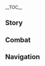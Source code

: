 {{CharacterTabs}}
{{LanguageTabs}}
{{Stub|1={{Meta/VO|tl=1|Japanese}}}}
__TOC__
==Story==
{{VO/Story
|character           = Ningguang
|language            = ja
|name                = 凝光

|vo_01_01_title      = 初めまして…
|vo_01_01_subtitle   = Hello
|vo_01_01_file       = VO_{language}{character} Hello.ogg
|vo_01_01_tx         = 私は七星の「天権」、凝光。ねえ、取引しない？あなたが私の護衛になる代わりに、私が璃月で頭角を現わすコツを教えてあげる。
|vo_01_01_rm         = Watashi wa Shichisei no "Tenchuen", Gyoukou. Nee, torihiki shinai? Anata ga watashi no goei ni naru kawari ni, watashi ga Riiyue de toukaku wo arawasu kotsu wo oshiete ageru.
|vo_01_01_tl         = 

|vo_02_01_title      = 世間話・骨董品
|vo_02_01_subtitle   = Chat: Antiques
|vo_02_01_file       = VO_{language}{character} Chat - Antiques.ogg
|vo_02_01_tx         = お城が買えるほど貴重な骨董品でも、人が得る快楽はそれを手にしたほんの一瞬だけよ。
|vo_02_01_rm         = O-shiro ga kaeru hodo kichou-na kottouhin de mo, hito ga eru kairaku wa sore wo te ni shita hon no isshun dake yo.
|vo_02_01_tl         = 

|vo_02_02_title      = 世間話・商戦
|vo_02_02_subtitle   = Chat: Trade War
|vo_02_02_file       = VO_{language}{character} Chat - Trade War.ogg
|vo_02_02_tx         = 商戦の中で、完璧な狩人は痕跡を残さないわ。
|vo_02_02_rm         = Shousen no naka de, kanpeki-na karyuudo wa konseki wo nokosanai wa.
|vo_02_02_tl         = 

|vo_02_03_title      = 世間話・投資
|vo_02_03_subtitle   = Chat: Investments
|vo_02_03_file       = VO_{language}{character} Chat - Investments.ogg
|vo_02_03_tx         = 新しい投資先でも探そうかしら。モラは多いに越したことないわ。
|vo_02_03_rm         = Atarashii toushisaki de mo sagasou ka shira. Mora wa ooi ni koshita koto nai wa.
|vo_02_03_tl         = 

|vo_03_01_title      = 雨の日…
|vo_03_01_subtitle   = When It Rains
|vo_03_01_file       = VO_{language}{character} When It Rains.ogg
|vo_03_01_tx         = あら、雨ね。傘はよろしく。
|vo_03_01_rm         = Ara, ame ne. Kasa wa yoroshiku.
|vo_03_01_tl         = 

|vo_03_02_title      = 雪の日…
|vo_03_02_subtitle   = When It Snows
|vo_03_02_file       = VO_{language}{character} When It Snows.ogg
|vo_03_02_tx         = ただの雪景色じゃない。私が「雪の砕け散る様」を見せてあげましょうか？
|vo_03_02_rm         = Tada no yukigeshiki ja nai. Watashi ga "yuki no kudakechiru you" wo misete agemashou ka?
|vo_03_02_tl         = 

|vo_03_03_title      = 晴れの日…
|vo_03_03_subtitle   = When the Sun Is Out
|vo_03_03_file       = VO_{language}{character} When the Sun Is Out.ogg
|vo_03_03_tx         = 今日は平和だと？ははっ、その目は信じない方がいいわ、目は嘘をつくから。
|vo_03_03_rm         = Kyou wa heiwa da to? Haha', sono me wa shinjinai hou ga iiwa, me wa uso wo tsuku kara.
|vo_03_03_tl         = 

|vo_03_04_title      = 暴風の日…
|vo_03_04_subtitle   = When the Wind Is Blowing
|vo_03_04_file       = VO_{language}{character} When the Wind Is Blowing.ogg
|vo_03_04_tx         = こんな風の強い日は漁師にとって災難をもたらす、そして…ふふっ、何でもないわ。
|vo_03_04_rm         = Konna kaze no tsuyoi hi wa roushi ni totte sainai wo motarasu, soshite... Fufu', nan de mo nai wa.
|vo_03_04_tl         = 

|vo_04_01_title      = おはよう…
|vo_04_01_subtitle   = Good Morning
|vo_04_01_file       = VO_{language}{character} Good Morning.ogg
|vo_04_01_tx         = おはよう。重要性の高い案件から報告しなさい。
|vo_04_01_rm         = Ohayou. Juuyousei no takai anken kara houkoku shinasai.
|vo_04_01_tl         = 

|vo_04_02_title      = こんにちは…
|vo_04_02_subtitle   = Good Afternoon
|vo_04_02_file       = VO_{language}{character} Good Afternoon.ogg
|vo_04_02_tx         = 「琉璃亭」と「新月軒」、あなたはどちらがお気に入りかしら？
|vo_04_02_rm         = "Ruri-tei" to "Shingetsu-ken", anata wa dochira ga o-ki ni iri ka shira?
|vo_04_02_tl         = 

|vo_04_03_title      = こんばんは…
|vo_04_03_subtitle   = Good Evening
|vo_04_03_file       = VO_{language}{character} Good Evening.ogg
|vo_04_03_tx         = 茶屋が満席？なら「群玉閣」にいらっしゃい。まあ…お代が支払えるならね。
|vo_04_03_rm         = Chaya ga manseki? Nara "Gungyoku-kaku" ni irasshai. Maa... Odai ga shiharaeru nara ne.
|vo_04_03_tl         = 

|vo_04_04_title      = おやすみ…
|vo_04_04_subtitle   = Good Night
|vo_04_04_file       = VO_{language}{character} Good Night.ogg
|vo_04_04_tx         = ええ、休みなさい。何かあったら、お知らせするから。
|vo_04_04_rm         = Ee, yasuminasai. Nanika attara, oshirase suru kara.
|vo_04_04_tl         = 

|vo_05_01_title      = 凝光自身について・観点
|vo_05_01_subtitle   = About {character}: Worldview
|vo_05_01_file       = VO_{language}{character} About {character} - Worldview.ogg
|vo_05_01_tx         = 値段交渉もビジネス戦略も、勢いと手段は二の次よ。勝利を手にしたいのなら、まずは相手の手の内を読みなさい。
|vo_05_01_rm         = Nedan koushou mo bijinesu senryaku, ikio to shudan wa ninotsugi yo. Shouri wo te ni shitai no nara, mazu wa aite no te no uchi wo yominasai.
|vo_05_01_tl         = 

|vo_05_02_title      = 凝光自身について・印象
|vo_05_02_subtitle   = About {character}: Impression
|vo_05_02_file       = VO_{language}{character} About {character} - Impression.ogg
|vo_05_02_tx         = 私の印象が変わったと？ふふ…あの時は、あなたの力が必要だったから、親切にして当然よ。でも今は、あなたを大事な「契約」仲間だと思ってるから。仲間同士、嘘偽りはいらないでしょ。
|vo_05_02_rm         = Watashi no inshou ga kawatta to? Fufu... Ano toki wa, anata no chikara ga hitsuyou datta kara, shinsetsu ni shite touzen yo. De mo kyou wa, anata wo daiji-na "keiyaku" nakama da to omotteru kara. Nakamadoushi, usoitsuwari wa iranai desho.
|vo_05_02_tl         = 

|vo_06_01_title      = 噂話について…
|vo_06_01_subtitle   = About Us: Rumors
|vo_06_01_file       = VO_{language}{character} About Us - Rumors.ogg
|vo_06_01_tx         = 私に関する噂、あなたもよく聞いてるわよね。ふふふっ、私がどんな人物かはその目で見極めなさい…もちろん、あなたの意見も噂の一部になるけど。
|vo_06_01_rm         = Watashi ni kansuru uwasa, anata mo yoku kiiteru wa yo ne. Fufufu', watashi ga donna jinbutsu ka wa sono me de mikiwamenasai... Mochiron, anata no iken mo uwasa no ichibu ni naru kedo.
|vo_06_01_tl         = 

|vo_06_02_title      = 観察について…
|vo_06_02_subtitle   = About Us: Observing
|vo_06_02_file       = VO_{language}{character} About Us - Observing.ogg
|vo_06_02_tx         = こんなに一緒にいたのだから、あなたは「観察」を学べたかしら？では、試しに私を「観察」してみなさい。私の腹心になるまでね。
|vo_06_02_rm         = Konna ni issho ni ita no da kara, anata wa "kansatsu" wo manabeta ka shira? De wa, tameshi ni watashi wo "kansatsu" shiteminasai. Watashi no fukushin ni naru made ne.
|vo_06_02_tl         = 

|vo_06_03_title      = 群玉閣について…
|vo_06_03_subtitle   = About Us: Jade Chamber
|vo_06_03_file       = VO_{language}{character} About Us - Jade Chamber.ogg
|vo_06_03_tx         = 傍に来なさい。「群玉閣」は見える？最初はひとつの部屋ほどの広さだったけど、今はこの璃月の上空を覆うことができるようになった。いつか、その規模が七国を包めるようになったら、その時はあなたも、私の傍にいなさい。
|vo_06_03_rm         = Soba ni kinasai. "Gungyoku-kaku" wa mieru? Saisho wa hitotsu no heya hodo no hirosa datta kedo, ima wa kono Riiywe no joukuu wo ooukoto ga dekiru you ni natta. Itsuka, sono kibo ga shichikoku wo kurumeru you ni nattara, sono toki wa anata mo, watashi no soba ni inasai.
|vo_06_03_tl         = 

|vo_07_01_title      = 「神の目」について…
|vo_07_01_subtitle   = About the [[Vision]]
|vo_07_01_file       = VO_{language}{character} About the Vision.ogg
|vo_07_01_tx         = モラで解決できることは、「神の目」を使うまでもない。モラで解決できないようなことに関しては…今まで一回しかなかったわ。
|vo_07_01_rm         = Mora de kaiketsu dekiru koto wa, "Kami no Me" wo tsukau made mo nai. Mora de kaiketsu dekinaiyou-na koto ni kanshite wa... Ima made ikkai shika nakatta wa.
|vo_07_01_tl         = 

|vo_07_02_title      = シェアしたいこと・荘家
|vo_07_02_subtitle   = Something to Share: Banker
|vo_07_02_file       = VO_{language}{character} Something to Share - Banker.ogg
|vo_07_02_tx         = 博徒はいつも、希望を次の賽の目に託すけど…最後に儲かるのは、一度も賽に触れていない荘家よ。
|vo_07_02_rm         = Bakuto wa itsumo, kibou wo tsugi no sai no me ni takusu kedo... Saigo ni moukara no wa, ichido mo sai ni furete inai doumoto yo.
|vo_07_02_tl         = 

|vo_07_03_title      = シェアしたいこと・目標
|vo_07_03_subtitle   = Something to Share: Goal
|vo_07_03_file       = VO_{language}{character} Something to Share - Goal.ogg
|vo_07_03_tx         = 帝君がいなくなったことは、璃月にとっても七星にとっても大きな試練。私だって、いろいろ悩んでうまく眠れなくなるのは久しぶりよ。<br />でも私は、私の目標を諦めない。いつか、群玉閣で七国を覆えるようにするわ。
|vo_07_03_rm         = Teikun ga inaku natta koto wa, Riiywe ni totte mo shichisei ni totte mo ooki-na shiren. Watashi datte, iroiro nayande umaku nemurenaku naru no wa hisashiiburi yo.<br />De mo watashi wa, watashi no mokuhyou wo akiramenai. Itsuka, Gungyoku-kaku de shichikoku wo kutsugaeru nyou ni suru wa.
|vo_07_03_tl         = 

|vo_07_04_title      = 興味のあること…
|vo_07_04_subtitle   = Interesting Things
|vo_07_04_file       = VO_{language}{character} Interesting Things.ogg
|vo_07_04_tx         = 璃月の古典文学に「琉璃百合」に対する賛美がたくさんあるけど、今は絶滅危惧種になっていて、「玉京台」でしか見られなくなっているわ。有名でなかなか手に入らないから、余計に値が上がったのよね。
|vo_07_04_rm         = Riiywe no kotenbungaku ni "Ruri Yuri" ni taisuru sanbi ga takusan aru kedo, ima wa zetsumetsukigushu ni natte ite, "Gyokukeidai" de shika mirarenaku natte hairu wa. Yuumei de nakanaka te ni iranai kara, yokei ni atai ga agatta no yo ne.
|vo_07_04_tl         = 

|vo_08_01_title      = 北斗について・罰金
|vo_08_01_subtitle   = About [[Beidou]]: Fines
|vo_08_01_file       = VO_{language}{character} About Beidou - Fines.ogg
|vo_08_01_tx         = あの…船長ね。たくさんの人から尊敬されているくせに、いつも真っ先にルールを無視するのよね。彼女が支払った罰金は新しい遠洋漁船が買えるくらいよ。
|vo_08_01_rm         = Ano... senchou ne. Takusan no hito kara sonkei sareteiru kuse ni, itsumo massaki ni ruuru wo mushi suru no yo ne. Kanojo ga shiharatta bakkin wa atarashii enyou gyosen ga kaeru kurai yo.
|vo_08_01_tl         = 

|vo_08_02_title      = 北斗について・態度
|vo_08_02_subtitle   = About [[Beidou]]: Attitude
|vo_08_02_file       = VO_{language}{character} About Beidou - Attitude.ogg
|vo_08_02_tx         = どんなに言葉を尽くしても、相手が我が道を行くなんてこと、あなたはまだ経験したことないかもしれないわね。いい、なるべくあの北斗船長とは会わせないでちょうだい。
|vo_08_02_rm         = Donna ni kotoba wo kotogotoku shite mo, aite ga waga michi wo iku nante koto, anata wa mada keiken shita koto nai ka mo shirenai wa ne. Ii, narubeku ano Hokuto senchou to wa awasenaide choudai.
|vo_08_02_tl         = 

|vo_08_03_title      = 鍾離について…
|vo_08_03_subtitle   = About [[Zhongli]]
|vo_08_03_file       = VO_{language}{character} About Zhongli.ogg
|vo_08_03_tx         = 鍾離…「往生堂」に尊敬されているあの先生は他人の知らないことをよく知っている…彼の弱点を把握するまで、いくら優秀な駒とはいえ、まだ使えそうにないわ。
|vo_08_03_rm         = Shouri... "Oujou-dou" ni seikei sareteiru ano sensei wa tanin no shiranai koto wo yoku shitte iru... Kare no jakuten wo haaku suru made, ikura yuushuu-na koma to wa ie, mada tsukaesouni nai wa.
|vo_08_03_tl         = 

|vo_08_04_title      = 行秋について…
|vo_08_04_subtitle   = About [[Xingqiu]]
|vo_08_04_file       = VO_{language}{character} About Xingqiu.ogg
|vo_08_04_tx         = 飛雲商会の次男坊、ああいう性格の人が私のことを気に食わないのは分かるし、私も彼を困らせたりしない。「道同じからざれば、相い為に謀らず」というのはこのことよ。
|vo_08_04_rm         = Hi'un Shoukai no jinanbou, aa iu seikaku no hito ga watashi no koto wo ki ni kuwanai no wa wakarushi, watashi mo kare wo komarasetari shinai. "Michi onaji kara zareba, ai tame ni hakarazu" to iu no wa kono koto yo.
|vo_08_04_tl         = 

|vo_08_05_title      = 香菱について…
|vo_08_05_subtitle   = About [[Xiangling]]
|vo_08_05_file       = VO_{language}{character} About Xiangling.ogg
|vo_08_05_tx         = 「万民堂」の小娘ね…いつも私を疑っているのは顔を見れば分かるわ。ふふっ、ここ数年私が「万民堂」に送った資金援助の額をあの子が知ったら、どんな顔するんでしょうね？
|vo_08_05_rm         = "Banmin-dou" no komusume... Itsumo watashi wo utagutte iru no wa kao wo mireba wakaru wa. Fufu', koko sounen watashi ga "Banmin-dou" ni okutta shikin enjo no gaku wo ano ko ga shittara, donna kao surundeshou ne?
|vo_08_05_tl         = 

|vo_08_06_title      = 甘雨について…
|vo_08_06_subtitle   = About [[Ganyu]]
|vo_08_06_file       = VO_{language}{character} About Ganyu.ogg
|vo_08_06_tx         = たとえ甘雨でも、頼り過ぎてはいけないわよ。「上手の手から水が漏る」ということわざがあるように、大事なことほど自分の手で成し、自分の目で見てこそ安心できるの。
|vo_08_06_rm         = Tatoeba Kan'u de mo, tayorisugite wa ikenai wa yo. "Jouzu no te kara mizu ga moru" to iu kotowaza ga aru you ni, daiji-na koto hodo jibun no te de nashi, jibun no me de mite koso anshin dekiru no.
|vo_08_06_tl         = 

|vo_08_07_title      = ヨォーヨについて…
|vo_08_07_subtitle   = About [[Yaoyao]]
|vo_08_07_file       = VO_{language}{character} About Yaoyao.ogg
|vo_08_07_tx         = 甘雨が世話してる娘のことかしら？ふふっ、心配しないで、他の人に言うつもりはないわ。あの船長もたまには正しいことするのね。そういえば、ヨォーヨは最近海鮮ばかり食べてるみたいよ、野菜も食べさせるよう甘雨に言ってくれないかしら。
|vo_08_07_rm         = Kan'u ga seiwa shiteru kanojo no koto ka shira? Fufu', shinpai shinaide, ta no hito ni iu tsumori wa nai wa. Ano senchou mo tama ni wa tadashii koto suru no wa. Sou ieba, Yooyo wa saikin kaisen bakari tabeteru mitai yo, yasai mo tabesaseru you Kan'u ni itte kurenai ka shira.
|vo_08_07_tl         = 

|vo_08_08_title      = 刻晴について…
|vo_08_08_subtitle   = About [[Keqing]]
|vo_08_08_file       = VO_{language}{character} About Keqing.ogg
|vo_08_08_tx         = 「玉衡」ね…最近ずいぶんと変わったのよね。璃月にとってかつての彼女のほうが良かったのか、それとも今の彼女のほうがいいのか、もう少し時間が経たないと判断できないと思うわ。
|vo_08_08_rm         = "Tamakou" ne... Saikin zuibun to kawatta no yo ne. Riiywe ni totte katsute no kanojo no hou ga yokatta no ka, sore to mo imo no kanojo no hou ga ii no ka, mou sukoshi jikan ga tate tanai to handan dekinai to omou wa.
|vo_08_08_tl         = 

|vo_08_09_title      = ジンについて…
|vo_08_09_subtitle   = About [[Jean]]
|vo_08_09_file       = VO_{language}{character} About Jean.ogg
|vo_08_09_tx         = モンドの代理団長、きっと真面目で繊細な女性なんでしょうね。その適切な言葉遣いだけでなく、手紙のたたみ方さえきちんとしてるわ。見落としてしまいそうな場所にこそ、その人の本当の品格が宿るのよ。
|vo_08_09_rm         = Mondo no Dairi Danchou, kitto majime de sensai-na josei nan deshou ne. Sono tekisetsu-na kotobadzukai dake de naku, tegami no tatamikata sae kichin to shiteru wa. Miotoshi to shite shimaisou-na basho ni koso, sono hito no hontou no hinkaku ga yadoru yo.
|vo_08_09_tl         = 

|vo_08_10_title      = 煙緋について…
|vo_08_10_subtitle   = About [[Yanfei]]
|vo_08_10_file       = VO_{language}{character} About Yanfei.ogg
|vo_08_10_tx         = 煙緋？彼女はある意味、頼もしいライバルね。彼女が巧妙に法律を解釈し、人々に様々な助言をしたからこそ、私もこうして法律の抜け穴を見つけて、法典を改善することができているの。彼女がいなかったら、どれほどの時間を要していたかわからないわ。
|vo_08_10_rm         = Enhi? Kanojo wa aru imi, tanomoshii raibaru ne. Kanojo ga koumyou ni houritsu wo kaishi, hitobito ni samazama-na jogen wo shita kara koso, watashi mo koushite houritsu no nukeana wo mitsukete, houten wo kaizen suru koto ga dekite iru no. Kanojo ga inakattara, dore hodo no jikan wo youshite ita kawaranai wa.
|vo_08_10_tl         = 

|vo_08_11_title      = 申鶴について…
|vo_08_11_subtitle   = About [[Shenhe]]
|vo_08_11_file       = VO_{language}{character} About Shenhe.ogg
|vo_08_11_friendship = 4
|vo_08_11_quest      = The Crane Returns on the Wind
|vo_08_11_tx         = 申鶴さんは元気かしら？彼女の面倒を見てくれてご苦労様。あなたたちが群玉閣の再建を手伝ってくれたこと、ずっと心にとめているし、感謝している。さて、社交辞令はここまでにしましょう。お茶も用意してあるし、暇な時はもっとここに来てもいいのよ。
|vo_08_11_rm         = Shinkaku-san wa genki ka shira? Kanojo no mendou wo mite kurete gokurou-sama. Anata-tachi ga Gungyoku-kaku no saiken wo tetsudatte kureta koto, zutto kokoro ni tomete iru shi, kansha shite iru. Sate, shakou jirei wa koko made ni shimashou. O-cha mo youi shite arushi, himana toki wa motto koko ni kite mo ii no yo.
|vo_08_11_tl         = 

|vo_08_12_title      = 雲菫について…
|vo_08_12_subtitle   = About [[Yun Jin]]
|vo_08_12_file       = VO_{language}{character} About Yun Jin.ogg
|vo_08_12_friendship = 4
|vo_08_12_tx         = 雲菫ね…どう、彼女の劇には慣れたかしら？最初は理解が難しいかもしれないけど、腰を据えてじっくり味わってみた方がいいわよ。私が彼女の劇団に投資したのはね、ただ、この優雅な芸術がずっと継承されていくべきだと思ったからなの。
|vo_08_12_rm         = Unkin ne... Dou, kanojo no geki ni wa nareta ka shira? Saishou wa rikai ga muzukashii kamo shirenai kedo, koshi wo suete jikkuri ajiwatte mita hou ga ii wa yo. Watashi ga kanojo no gekidan ni toushi shita no wa ne, tada, kono yuuga-na geijutsu ga zutto keishou sarete iku beki da to omotta kara na no.
|vo_08_12_tl         = 

|vo_08_13_title      = 夜蘭について…
|vo_08_13_subtitle   = About [[Yelan]]
|vo_08_13_friendship = 4
|vo_08_13_file       = VO_{language}{character} About Yelan.ogg
|vo_08_13_tx         = 彼女は面白い人よ。私にとって、信頼の置ける人物ね。八面玲瓏で、才能も申し分ない。ふふっ、同じ賢い者同士、あなたたちが良い関係を築けるといいわね。
|vo_08_13_rm         = Kanojo wa omoshiroi hito yo. Watashi ni totte, shinrai no okeru jinbutsu ne. Hachimen-reirou de, sainou mo moushibun nai. Fufu', onaji kashikoi-mono doushi, anata-tachi ga ii kankei wo kidzukeru to ii wa ne.
|vo_08_13_tl         = 

|vo_09_01_title      = 凝光を知る・1
|vo_09_01_subtitle   = More About {character}: I
|vo_09_01_file       = VO_{language}{character} More About {character} - 01.ogg
|vo_09_01_tx         = あなたなら、複雑なしきたりを守る必要はないわ。楽にしなさい。でも私の時間も大事にしてほしいから、説明は簡潔にお願いね。
|vo_09_01_rm         = Anata nara, bukuzatsu nashi kitari wo mamoru hitsuyou wa nai wa. Raku ni shinasai. De mo watashi no jikan mo daiji ni shite hoshii kara, setsumei wa kanketsu ni onegai wa.
|vo_09_01_tl         = 

|vo_09_02_title      = 凝光を知る・2
|vo_09_02_subtitle   = More About {character}: II
|vo_09_02_file       = VO_{language}{character} More About {character} - 02.ogg
|vo_09_02_tx         = 子供は無邪気だから、彼らからもらった情報は一番価値があるものだと思っているけど、あなたはどうなの？あなたが私にくれるものは、どんなものかしら？
|vo_09_02_rm         = Kodomo wa mujaki da kara, kare-ra kara moratta jouhou wa ichiban kachi ga aru mono da to omotte iru kedo, anata wa dou na no? Anata ga watashi ni kureru mono wa, donna mono ka shira?
|vo_09_02_tl         = 

|vo_09_03_title      = 凝光を知る・3
|vo_09_03_subtitle   = More About {character}: III
|vo_09_03_file       = VO_{language}{character} More About {character} - 03.ogg
|vo_09_03_tx         = 最近あることを考えているわ。もしあなたを璃月に足止めできたら、いつか…もしかしたらこの都市の…ふふっ、考えただけよ。この投資は割に合うかどうか、まだ考える必要があるわ。
|vo_09_03_rm         = Saikin aru koto wo kangaete iru wa. Moshi anata wo Riiyue ni ashidome dekitara, itsuka... Moshi ka shitara kono toshi... Fufu', kangaeta dake yo. Kono toushi wa wari ni au ka dou ka, mada kangaeru hitsuyou ga aru wa.
|vo_09_03_tl         = 

|vo_09_04_title      = 凝光を知る・4
|vo_09_04_subtitle   = More About {character}: IV
|vo_09_04_file       = VO_{language}{character} More About {character} - 04.ogg
|vo_09_04_tx         = モラを使って便宜を図るという私のやり方を学ぶといいわ。でもこれだけは覚えておいて、モラで作った関係は一時的なものよ。ふふっ、それは私がモラであなたを試すようなことをしない理由でもあるわ。
|vo_09_04_rm         = Mora wo tsukatte bengi wo hakaru to iu watashi no yarikata wo manabu to ii wa. De mo kore dake wa oboete oite, Mora de tsukutta kankei wa ichijiteki-na mono yo. Fufu', sore wa watashi ga Mora de anata wo tamesu you-na koto wo shinai riyuu de mo aru wa.
|vo_09_04_tl         = 

|vo_09_05_title      = 凝光を知る・5
|vo_09_05_subtitle   = More About {character}: V
|vo_09_05_file       = VO_{language}{character} More About {character} - 05.ogg
|vo_09_05_tx         = いい投資だったわ。モラの収益はそんなにないけど、あなたと過ごした時間はいい見返りになった。ふふっ、どうやら私はまた勝ったようね&mdash;&mdash;だって、あなたに賭けてたんだから。
|vo_09_05_rm         = Ii toushi datta wa. Mora no shuueki wa sonna ni nai kedo, anata to sugoshita jikan wa ii mikaeri ni natta. Fufu', dou yara watashi wa mata katta you ne{{lmdash}} Datte, anata ni kaketetan da kara.
|vo_09_05_tl         = 

|vo_10_01_title      = 凝光の趣味…
|vo_10_01_subtitle   = {character}'s Hobbies
|vo_10_01_file       = VO_{language}{character} Hobbies.ogg
|vo_10_01_tx         = 「璃月千年」をやってみない？あなたの棋士としての実力を見せてもらうわ。
|vo_10_01_rm         = "Riiywe Sennen" wo yatte minai? Anata no kishi to shite no jitsuryoku wo misete morau wa.
|vo_10_01_tl         = 

|vo_10_02_title      = 凝光の悩み…
|vo_10_02_subtitle   = {character}'s Troubles
|vo_10_02_file       = VO_{language}{character} Troubles.ogg
|vo_10_02_tx         = 悩み…ふーん？「璃月七星」の悩みを教えたら、あなたは受け止められる？それに、もしあなたがうっかり言ってしまった時は…
|vo_10_02_rm         = Nayami... Fuun? "Riiywe Shichisei" no nayami wo oshietara, anata wa uketomerareru? Sore ni, moshi anata ga ukkari itte shimatta toki wa...
|vo_10_02_tl         = 

|vo_10_03_title      = 好きな食べ物…
|vo_10_03_subtitle   = Favorite Food
|vo_10_03_file       = VO_{language}{character} Favorite Food.ogg
|vo_10_03_tx         = 鶏と豚骨を弱火で煮込んだ出汁を柔らかい白菜の芯にかける。食に対する執着はそんなにないから、普段はそういうものを食べたら、もう満足よ。
|vo_10_03_rm         = Tori to tonkotsu wo yowabi de nikonda dashi wo yawarakai hakusai no shin ni kakeru. Shoku ni tsui suru shuuchaku wa sonna ni nai kara, fudan wa sou iu mono wo tabetara, mou manzoku yo.
|vo_10_03_tl         = 

|vo_10_04_title      = 嫌いな食べ物…
|vo_10_04_subtitle   = Least Favorite Food
|vo_10_04_file       = VO_{language}{character} Least Favorite Food.ogg
|vo_10_04_tx         = 宴席で「黄金ガニ」という高貴な料理を必ず頼む人を見たことがあるけど、何とも言えないわ。あの料理で私を招待するくらいなら、直接モラを私に渡した方がマシよ。
|vo_10_04_rm         = Enseki de "Ougon Gani" to iu kouki-na ryouri wo kanarazu tanomu hito wo mita koto ga aru kedo, nani to mo ienai wa. Ano ryouri de watashi wo shoutai suru kurai nara, chokusetsu Mora wo watashi ni watashita hou ga mashi yo.
|vo_10_04_tl         = 

<!-- Receiving a Gift -->
|vo_11_01_title      = 贈り物を受け取る・1
|vo_11_01_subtitle   = Receiving a Gift: I
|vo_11_01_file       = VO_{language}{character} Receiving a Gift - 01.ogg
|vo_11_01_tx         = 悪くないわ。あなたっていつも、私の予想を超えてくるのね。
|vo_11_01_rm         = Warukunai wa. Anata tte itsumo, watashi no yosou wo koetekuru no ne.
|vo_11_01_tl         = 

|vo_11_02_title      = 贈り物を受け取る・2
|vo_11_02_subtitle   = Receiving a Gift: II
|vo_11_02_file       = VO_{language}{character} Receiving a Gift - 02.ogg
|vo_11_02_tx         = 肝心な要素を掴めていなければ、せっかくの努力も水の泡よ…分かる？
|vo_11_02_rm         = Kanjin-na youso wo tsukamete inakereba, sekkaku no doryoku mo mizu no awa yo... Wakaru?
|vo_11_02_tl         = 

|vo_11_03_title      = 贈り物を受け取る・3
|vo_11_03_subtitle   = Receiving a Gift: III
|vo_11_03_file       = VO_{language}{character} Receiving a Gift - 03.ogg
|vo_11_03_tx         = 気持ちは受け取っておくわ。
|vo_11_03_rm         = Kimochi wa uketotteoku wa.
|vo_11_03_tl         = 

|vo_12_01_title      = 誕生日… (空)
|vo_12_01_subtitle   = Birthday (Aether)
|vo_12_01_file       = VO_{language}{character} Birthday - Aether.ogg
|vo_12_01_tx         = これは上質な霓裳花で織った生地、これはあなたの分で、あとこっちは…妹さんが見つかったらこれで彼女に服を作ってあげなさい。誕生日、おめでとう。
|vo_12_01_rm         = Kore wa joushitsu-na Geishou-bana de otta kiji, kore wa anata no bun de, ato kocchi wa... imouto-san ga mitsukattara kore de kanojo ni fuku wo tsukutte agenasai. Tanjoubi, omedetou.
|vo_12_01_tl         = 

|vo_12_02_title      = 誕生日… (蛍)
|vo_12_02_subtitle   = Birthday (Lumine)
|vo_12_02_file       = VO_{language}{character} Birthday - Lumine.ogg
|vo_12_02_tx         = これは上質な霓裳花で織った生地、新しい服でも作って、いい誕生日を過ごしなさい。
|vo_12_02_rm         = Kore wa joushitsu-na Geishou-bana de otta kiji, atarashii fuku de mo tsukutte, ii tanjoubi wo sugoshinasai.
|vo_12_02_tl         = 

|vo_13_01_title      = 突破した感想・起
|vo_13_01_subtitle   = Feelings About Ascension: Intro
|vo_13_01_file       = VO_{language}{character} Feelings About Ascension -  01.ogg
|vo_13_01_tx         = 「武闘」は知的さに欠ける、下策中の下策よ。
|vo_13_01_rm         = "Butou" wa chitekisa ni kakeru, gesakuchuu no gesaku yo.
|vo_13_01_tl         = 

|vo_13_02_title      = 突破した感想・承
|vo_13_02_subtitle   = Feelings About Ascension: Building Up
|vo_13_02_file       = VO_{language}{character} Feelings About Ascension -  02.ogg
|vo_13_02_tx         = 時間とモラを引き換えに「力」を手に入れる、ね。面白い、その価値を認めるわ。
|vo_13_02_rm         = Jikano to Mora wo hikikae ni "chikara" wo te ni ireru, ne. Omoshiroi, sono kachi wo mitomeru wa.
|vo_13_02_tl         = 

|vo_13_03_title      = 突破した感想・転
|vo_13_03_subtitle   = Feelings About Ascension: Climax
|vo_13_03_file       = VO_{language}{character} Feelings About Ascension -  03.ogg
|vo_13_03_tx         = あなたはどんな気持ちで頑張ってきたのかしら…シーッ、言わないで。見抜くのにもう少し時間をちょうだい。
|vo_13_03_rm         = Anata wa donna kimochi de ganbatte kita no kashira... Shii', iwanaide. Minuku no ni mou sukoshi jikan wo choudai.
|vo_13_03_tl         = 

|vo_13_04_title      = 突破した感想・結
|vo_13_04_subtitle   = Feelings About Ascension: Conclusion
|vo_13_04_file       = VO_{language}{character} Feelings About Ascension -  04.ogg
|vo_13_04_tx         = 誰かを肯定するなんてめったにしないけど、どうやら褒めずにいられないようね。ふふっ、あなたはよくやってくれたわ。もしあなたのような人が私の部下にもっといたら…ううん、あなた一人で十分かもね。
|vo_13_04_rm         = Dare ka wo koutei suru nante metta ni shinai kedo, dou yara homezu ni irarenai you ne. Fufu', anata wa yoku yatte kureta wa. Moshi anata no you-na hito ga watashi no buka ni motto itara... Uun, anata hitori de juubun ka mo ne.
|vo_13_04_tl         = 
}}

==Combat==
{{Combat VO
|character           = Ningguang
|language            = ja

|skill_1_tx          = 取るに足らないわ。
|skill_1_rm          = Toru ni taranai wa.
|skill_1_tl          = It's nothing.
|skill_2_tx          = 無駄な努力をやめたら？
|skill_2_rm          = Muda-na doryoku wo yametara?
|skill_2_tl          = Would [you] quit wasting your effort?
|skill_3_tx          = フン、諦めなさい。
|skill_3_rm          = Fun, akiramenasai.
|skill_3_tl          = Hmph, give up.

|burst_1_tx          = その命、頂いたわ。
|burst_1_rm          = Sono inochi, itadaita wa.
|burst_1_tl          = I'll take your life.
|burst_2_tx          = 降参しなさい。
|burst_2_rm          = Kousan shinasai.
|burst_2_tl          = Surrender.
|burst_3_tx          = ふふっ、さようなら。
|burst_3_rm          = Fufu', sayounara.
|burst_3_tl          = Heh, farewell.

|sprint-s_1_file     = Sprint Start 01,Sprint Start 02,Sprint Start 03

|glider_1_file       = Deploying Wind Glider 01,Deploying Wind Glider 02,Deploying Wind Glider 03

|chest_1_tx          = なかなかの慧眼ね。
|chest_1_rm          = Nakanaka no keigan ne.
|chest_1_tl          = Quite a keen eye.
|chest_2_tx          = 地道に一歩一歩。
|chest_2_rm          = Jimichi ni ippo ippo.
|chest_2_tl          = Steadily, step by step.
|chest_3_tx          = 財宝は多ければ多いほどいいわね。
|chest_3_rm          = Zaihou wa ookereba ooihodo ii wa ne.
|chest_3_tl          = The more treasure, the better.

|low-hp_1_tx         = 私を傷つけるなんて。
|low-hp_1_rm         = Watashi wo kizutsukeru nante.
|low-hp_1_tl         = To think [you] would hurt me.
|low-hp_2_tx         = その顔、覚えたわ。
|low-hp_2_rm         = Sono kao, oboeta wa.
|low-hp_2_tl         = I'll remember that face [of yours].
|low-hp_3_tx         = フン。
|low-hp_3_rm         = Fun.
|low-hp_3_tl         = Hmph.

|ally-low-hp_1_tx    = この状況、あなたに勝算はあまりないと思うけど。
|ally-low-hp_1_rm    = Kono joukyou, anata ni shousan wa amari naito omou kedo.
|ally-low-hp_1_tl    = I don't think you have much chance of winning in this situation.
|ally-low-hp_2_tx    = こうなったら、私が手を貸してあげるわ。
|ally-low-hp_2_rm    = Kounattara, watashi ga te wo kashite ageruwa.
|ally-low-hp_2_tl    = Now that it's come to this, I'll give you a hand.

|fallen_1_tx         = この世の中にいる人は全員駒よ…
|fallen_1_rm         = Kono yo no naka ni iru hito wa zen'in koma yo...
|fallen_1_tl         = Everyone in this world is a pawn...
|fallen_2_tx         = 勝負はついた…どうすることもできないわね。
|fallen_2_rm         = Shoubu wa tsuita... dou suru koto mo dekinai wa ne.
|fallen_2_tl         = The winner is decided... nothing more can be done.
|fallen_3_tx         = これが、「天権」の終焉…？
|fallen_3_rm         = Kore ga, "Tenchuen" no shuuen...?
|fallen_3_tl         = Is this the end of the "Tianquan"...?

|hit-l_1_file        = Light Hit Taken 02
|hit-l_1_tx          = 無礼者。
|hit-l_1_rm          = Bureimono.
|hit-l_1_tl          = Insolent.
|hit-l_2_file        = Light Hit Taken 01,Light Hit Taken 03,Light Hit Taken 04,Light Hit Taken 05,Light Hit Taken 06

|hit-h_1_tx          = 待ちなさい。
|hit-h_1_rm          = Machinasai.
|hit-h_1_tl          = Wait!
|hit-h_2_tx          = 血で血を洗おうかしら。
|hit-h_2_rm          = Chi de chi wo araou ka shira.
|hit-h_2_tl          = Shall blood repay blood?
|hit-h_3_file        = Heavy Hit Taken 06
|hit-h_3_actual_tx   = やるわね。
|hit-h_3_actual_rm   = Yaru wa ne.
|hit-h_3_actual_tl   = Well played.
|hit-h_4_file        = Heavy Hit Taken 03,Heavy Hit Taken 04,Heavy Hit Taken 05

|join_1_tx           = わかったわ。
|join_1_rm           = Wakatta wa.
|join_1_tl           = Understood.
|join_2_tx           = 時間を無駄にしちゃいけないわ。
|join_2_rm           = Jikan wo muda ni shicha ikenai wa.
|join_2_tl           = We mustn't waste time.
|join_3_tx           = 私を失望させないでね。
|join_3_rm           = Watashi wo shitsubou sasenaide ne.
|join_3_tl           = Don't disappoint me.

|atk-l_1_file        = Light Attack 01,Light Attack 02,Light Attack 03,Light Attack 04,Light Attack 05,Light Attack 06,Light Attack 07

|atk-m_1_file        = Mid Attack 01,Mid Attack 02,Mid Attack 03

|atk-h_1_file        = Heavy Attack 03
|atk-h_1_actual_tx   = 見てなさい。
|atk-h_1_actual_rm   = Mitenasai.
|atk-h_1_actual_tl   = Look here.
|atk-h_2_file        = Heavy Attack 01,Heavy Attack 02

|climb_1_file        = Climbing 01,Climbing 02,Climbing 03,Climbing 04,Climbing 05

|jump_1_file         = Jumping 01,Jumping 02,Jumping 03,Jumping 04,Jumping 05
}}

==Navigation==
{{Character Navbox|type=playable|link type=vo-ja}}
